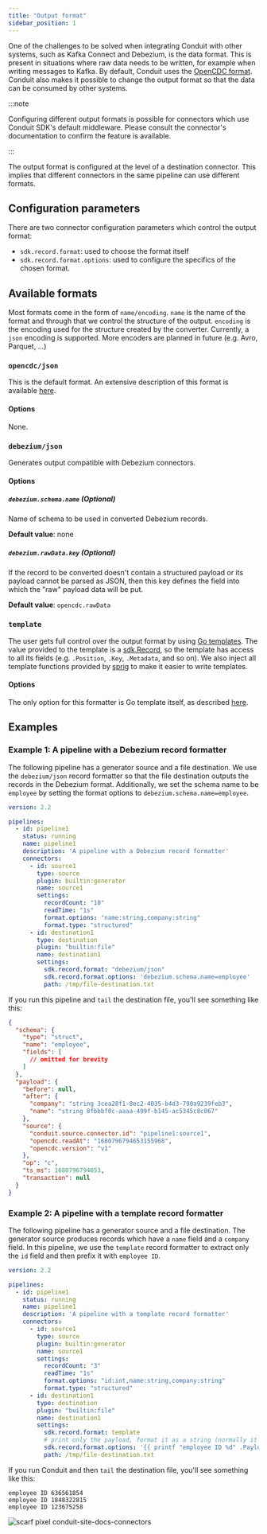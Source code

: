```yaml
---
title: "Output format"
sidebar_position: 1
---
```


One of the challenges to be solved when integrating Conduit with other systems, such as Kafka Connect and Debezium, is
the data format. This is present in situations where raw data needs to be written, for example when writing messages to
Kafka. By default, Conduit uses the [OpenCDC format](/docs/features/opencdc-record). Conduit also makes it possible to
change the output format so that the data can be consumed by other systems.

:::note

Configuring different output formats is possible for connectors which use Conduit SDK's default
middleware. Please consult the connector's documentation to confirm the feature is available.

:::

The output format is configured at the level of a destination connector. This implies that different connectors in the
same pipeline can use different formats.

## Configuration parameters

There are two connector configuration parameters which control the output format: 
* `sdk.record.format`: used to choose the format itself
* `sdk.record.format.options`: used to configure the specifics of the chosen format.

## Available formats

Most formats come in the form of `name/encoding`. `name` is the name of the format and through that we control the
structure of the output. `encoding` is the encoding used for the structure created by the converter.
Currently, a `json` encoding is supported. More encoders are planned in future (e.g. Avro, Parquet, ...)

### `opencdc/json`

This is the default format. An extensive description of this format is
available [here](https://github.com/ConduitIO/conduit/blob/main/docs/design-documents/20220309-opencdc.md).

#### **Options**

None.

### `debezium/json`

Generates output compatible with Debezium connectors.

#### **Options**

##### `debezium.schema.name` (Optional)

Name of schema to be used in converted Debezium records.

**Default value**: none

##### `debezium.rawData.key` (Optional)

If the record to be converted doesn't contain a structured payload or its payload cannot be parsed as JSON,
then this key defines the field into which the "raw" payload data will be put.

**Default value**: `opencdc.rawData`

### `template`

The user gets full control over the output format by using [Go templates](https://pkg.go.dev/text/template). The value
provided to the template is a
[sdk.Record](https://github.com/ConduitIO/conduit-connector-sdk/blob/e08068428247af6e3b34bef8abffad2b758d5529/record.go#L81),
so the template has access to all its fields (e.g. `.Position`, `.Key`, `.Metadata`, and so on). We also inject all
template functions provided by [sprig](http://masterminds.github.io/sprig/) to make it easier to write templates.

#### **Options**

The only option for this formatter is Go template itself, as described [here](https://pkg.go.dev/text/template).

## Examples

### Example 1: A pipeline with a Debezium record formatter

The following pipeline has a generator source and a file destination. We use the `debezium/json` record formatter so
that the file destination outputs the records in the Debezium format. Additionally, we set the schema name to
be `employee` by setting the format options to `debezium.schema.name=employee`.

```yaml
version: 2.2

pipelines:
  - id: pipeline1
    status: running
    name: pipeline1
    description: 'A pipeline with a Debezium record formatter'
    connectors:
      - id: source1
        type: source
        plugin: builtin:generator
        name: source1
        settings:
          recordCount: "10"
          readTime: "1s"
          format.options: "name:string,company:string"
          format.type: "structured"
      - id: destination1
        type: destination
        plugin: "builtin:file"
        name: destination1
        settings:
          sdk.record.format: "debezium/json"
          sdk.record.format.options: 'debezium.schema.name=employee'
          path: /tmp/file-destination.txt
```

If you run this pipeline and `tail` the destination file, you'll see something like this:

```json
{
  "schema": {
    "type": "struct",
    "name": "employee",
    "fields": [
      // omitted for brevity
    ]
  },
  "payload": {
    "before": null,
    "after": {
      "company": "string 3cea28f1-8ec2-4035-b4d3-790a9239feb3",
      "name": "string 8fbbbf0c-aaaa-499f-b145-ac5345c8c067"
    },
    "source": {
      "conduit.source.connector.id": "pipeline1:source1",
      "opencdc.readAt": "1680796794653155968",
      "opencdc.version": "v1"
    },
    "op": "c",
    "ts_ms": 1680796794653,
    "transaction": null
  }
}
```

### Example 2: A pipeline with a template record formatter

The following pipeline has a generator source and a file destination. The generator source produces records which have
a `name` field and a `company` field. In this pipeline, we use the `template` record formatter to extract only the
`id` field and then prefix it with `employee ID`.

```yaml
version: 2.2

pipelines:
  - id: pipeline1
    status: running
    name: pipeline1
    description: 'A pipeline with a template record formatter'
    connectors:
      - id: source1
        type: source
        plugin: builtin:generator
        name: source1
        settings:
          recordCount: "3"
          readTime: "1s"
          format.options: "id:int,name:string,company:string"
          format.type: "structured"
      - id: destination1
        type: destination
        plugin: "builtin:file"
        name: destination1
        settings:
          sdk.record.format: template
          # print only the payload, format it as a string (normally it's a byte slice)
          sdk.record.format.options: '{{ printf "employee ID %d" .Payload.After.id }}'
          path: /tmp/file-destination.txt
```

If you run Conduit and then `tail` the destination file, you'll see something like this:

```shell
employee ID 636561854
employee ID 1848322815
employee ID 123675258
```

![scarf pixel conduit-site-docs-connectors](https://static.scarf.sh/a.png?x-pxid=2fa824d7-fd94-4cf9-a5c8-ea63c9860213)
